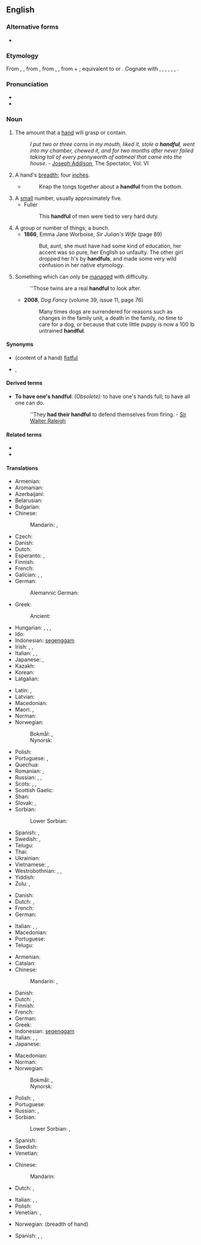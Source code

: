 ==English==

===Alternative forms===
* {{l|en|handfull}} {{qualifier|archaic}}

===Etymology===
From {{inh|en|enm|handful}}, {{m|enm|hondful}}, from {{inh|en|ang|handful|t=handful}}, from {{inh|en|gem-pro|*handufullō}}, {{m|gem-pro|*handufulliz|t=handful}}, from {{der|en|gem-pro|*handuz|t=hand}} + {{m|gem-pro|*fullaz|t=full}}; equivalent to {{compound|en|hand|full|t2=fullness, plenty}} or {{af|en|hand|-ful|pos=noun}}. Cognate with {{cog|stq|Hondful||handful}}, {{cog|fy|hânfol||handful}}, {{cog|nl|handvol||handful}}, {{cog|de|Handvoll|t=handful}}, {{cog|da|håndfuld||handful}}, {{cog|sv|handfull||handful}}, {{cog|is|handfylli||handful}}.

===Pronunciation===
* {{audio|en|en-us-handful.ogg|Audio (US)}}
* {{IPA|en|/ˈhæn(d)fʊl/|/ˈhæn(d)f(ə)l/}}

===Noun===
{{en-noun|s|handsful}}

# The amount that a [[hand]] will grasp or contain.
#: ''I put two or three corns in my mouth, liked it, stole a '''handful''', went into my chamber, chewed it, and for two months after never failed taking toll of every pennyworth of oatmeal that came into the house''. - [[w:Joseph Addison|Joseph Addison]], The Spectator, Vol. VI
# {{lb|en|obsolete}} A hand's [[breadth]]; four [[inch]]es.
#* {{w|Francis Bacon}}
#*: Knap the tongs together about a '''handful''' from the bottom.
# A [[small]] number, usually approximately five.
#* Fuller
#*: This '''handful''' of men were tied to very hard duty.
# A group or number of things; a bunch.
#* '''1866''', Emma Jane Worboise, ''Sir Julian's Wife'' (page 89)
#*: But, aunt, she must have had some kind of education, her accent was so pure, her English so unfaulty. The other girl dropped her h's by '''handfuls''', and made some very wild confusion in her native etymology.
# Something which can only be [[manage]]d with difficulty.
#: ''Those twins are a real '''handful''' to look after.
#* '''2008''', ''Dog Fancy'' (volume 39, issue 11, page 76)
#*: Many times dogs are surrendered for reasons such as changes in the family unit, a death in the family, no time to care for a dog, or because that cute little puppy is now a 100 lb untrained '''handful'''.

====Synonyms====
* (content of a hand) [[fistful]]
* {{l|en|handbreadth}}, {{l|en|handsbreadth}}

====Derived terms====
* '''To have one's handful''': ''(Obsolete):'' to have one's hands full; to have all one can do.
*: ''They '''had their handful''' to defend themselves from firing. - [[w:Sir Walter Raleigh|Sir Walter Raleigh]]

====Related terms====
* {{l|en|handgrip}}
* {{l|en|handhold}}

====Translations====
{{trans-top|amount held in hand}}
* Armenian: {{t+|hy|բուռ}}
* Aromanian: {{t|rup|mãnatã|f}}
* Azerbaijani: {{t+|az|ovuc}}
* Belarusian: {{t|be|жме́ня|f}}
* Bulgarian: {{t+|bg|шепа|f}}
* Chinese:
*: Mandarin: {{t+|cmn|滿手|sc=Hani}}, {{t+|cmn|满手|tr=mǎnshoǔ|sc=Hani}}
* Czech: {{t+|cs|hrst|f}}
* Danish: {{t|da|håndfuld|c}}
* Dutch: {{t+|nl|handvol|n}}
* Esperanto: {{t|eo|plenmano}}, {{t|eo|manpleno}}
* Finnish: {{t+|fi|kourallinen}}
* French: {{t+|fr|poignée|f}}
* Galician: {{t+|gl|manchea|f}}, {{t+|gl|presa|f}}, {{t+|gl|manda|f}}
* German: {{t+|de|Handvoll|f}}
*: Alemannic German: {{t|gsw|Gaufflete|f}}
* Greek: {{t+|el|χούφτα|f}}
*: Ancient: {{t|grc|δράξ|f}}
* Hungarian: {{t+|hu|marék}}, {{t|hu|maréknyi}}, {{t+|hu|marok}}, {{t+|hu|maroknyi}}
* Ido: {{t+|io|manuedo}}
* Indonesian: [[genggam|segenggam]]
* Irish: {{t|ga|crág|f}}, {{t|ga|lán glaice|m}}, {{t|ga|lán láimhe|m}}
* Italian: {{t+|it|manciata}}, {{t+|it|pugno}}, {{t+|it|manipolo|m}}
* Japanese: {{t|ja|一握り|tr=ひとにぎり, hitonigiri|sc=Jpan}}, {{t|ja|一掴み|tr=ひとつかみ, hitotsukami|sc=Jpan}}
* Kazakh: {{t|kk|уыс}}
* Korean: {{t|ko|[[한]] [[줌]]}}
* Latgalian: {{t|ltg|sauve}}
{{trans-mid}}
* Latin: {{t|la|manipulus|m}}, {{t|la|pugillum|n}}
* Latvian: {{t|lv|sauja}}
* Macedonian: {{t|mk|гр́ст|m}}
* Maori: {{t|mi|kutanga}}, {{t|mi|kapuranga}}
* Norman: {{t|nrf|pouongnie|f}}
* Norwegian:
*: Bokmål: {{t|nb|håndfull|m}}, {{t|nb|handfull|m}}
*: Nynorsk: {{t|nn|handfull|f}}
* Polish: {{t+|pl|garść|f}}
* Portuguese: {{t+|pt|punhado|m}}, {{t+|pt|mancheia|f}}
* Quechua: {{t|qu|q'api}}
* Romanian: {{t+|ro|pumn|n}}, {{t+|ro|mănunchi|n}}
* Russian: {{t+|ru|горсть|f}}, {{t+|ru|при́горшня|f}}, {{t+|ru|жме́ня|f}}
* Scots: {{t|sco|haundfu}}, {{t|sco|luiffu}}, {{t|sco|nievefu}}
* Scottish Gaelic: {{t|gd|làn cròige|f}}
* Shan: {{t|shn|ယွပ်း|tr=jɔp4}}
* Slovak: {{t|sk|hrsť|f}}, {{t|sk|hŕstka|f}}
* Sorbian:
*: Lower Sorbian: {{t|dsb|gjarsć|f}}
* Spanish: {{t+|es|manojo|m}}, {{t+|es|puñado|m}}
* Swedish: {{t+|sv|handfull|c}}, {{t+|sv|näve|c}}
* Telugu: {{t+|te|పిడికెడు}}
* Thai: {{t|th|หยิบมือเดียว|tr=yib mue diew}} {{qualifier|figurative, idiomatic}}
* Ukrainian: {{t|uk|жме́ня|f|sc=Cyrl}}
* Vietnamese: {{t+|vi|nắm}}, {{t+|vi|vốc}}
* Westrobothnian: {{t|gmq-bot|gönkän|f}}, {{t|gmq-bot|gåft|f}}, {{t|gmq-bot|nävafyll|f}}
* Yiddish: {{t|yi|זשמעניע|f}}
* Zulu: {{t+|zu|isandla|c7|c8}}, {{t+|zu|ukhweshe|c11|c10}}
{{trans-bottom}}

{{trans-top|breadth of hand}}
* Danish: {{t|da|håndsbred|c}}
* Dutch: {{t+|nl|handbreed|n}}, {{t|nl|handbreedte}}
* French: {{t+|fr|manipule}}
* German: {{t|de|Handbreite|f}}
{{trans-mid}}
* Italian: {{t+|it|manipolo}}, {{t|it|gruppetto}}, {{t+|it|pugno}}
* Macedonian: {{t|mk|гр́ст|m}}
* Portuguese: {{t+|pt|palmo|m}}
* Telugu: {{t+|te|చేరెడు}}
{{trans-bottom}}

{{trans-top|small number}}
* Armenian: {{t+|hy|բուռ}}
* Catalan: {{t+|ca|grapat|m}}
* Chinese:
*: Mandarin: {{t+|cmn|少數|sc=Hani}}, {{t+|cmn|少数|tr=shǎoshù|sc=Hani}}
* Danish: {{t|da|håndfuld|c}}
* Dutch: {{t+|nl|handvol|n}}, {{t+|nl|beetje|n}}
* Finnish: {{t+|fi|kourallinen}}
* French: {{t+|fr|poignée|f}}
* German: {{t+|de|Handvoll|f}}
* Greek: {{t+|el|χούφτα|f}}
* Indonesian: [[genggam|segenggam]]
* Italian: {{t+|it|manciata|f}}, {{t+|it|pugno|m}}, {{t+|it|manipolo}}
* Japanese: {{t+|ja|少数|tr=しょうすう, shōsū|sc=Jpan}}
{{trans-mid}}
* Macedonian: {{t|mk|гр́ст|m}}
* Norman: {{t|nrf|pouongnie|f}}
* Norwegian:
*: Bokmål: {{t|nb|håndfull|m}}, {{t|nb|handfull|m}}
*: Nynorsk: {{t|nn|handfull|f}}
* Polish: {{t+|pl|garść|f}}, {{t+|pl|garstka|f}}
* Portuguese: {{t+|pt|punhado|m}}
* Russian: {{t+|ru|го́рстка|f}}, {{t+|ru|горсть|f}}
* Sorbian:
*: Lower Sorbian: {{t|dsb|gjarsć|f}}, {{t|dsb|gjarstka|f}}
* Spanish: {{t+|es|puñado|m}}
* Swedish: {{t+|sv|handfull}}
* Venetian: {{t+|vec|grop|m}}
{{trans-bottom}}

{{trans-top|handled with difficulty}}
* Chinese:
*: Mandarin: {{t|cmn|棘手事}}
* Dutch: {{t+|nl|handenbinder|m}}, {{t+|nl|lastpost}}
{{trans-mid}}
* Italian: {{t+|it|indisciplinato}}, {{t+|it|irrequieto}}, {{t+|it|birichino}}
* Polish: {{t|pl|trudne do zniesienia}}
* Venetian: {{t|vec|slandron|m}}, {{t|vec|desvià|m}}
{{trans-bottom}}

{{checktrans-top}}
* Norwegian: {{t-check|no|knyttneve|m}} (breadth of hand)
{{trans-mid}}
* Spanish: {{t+check|es|puñado|m}}, {{t+check|es|manojo|m}}, {{t-check|es|poca cantidad|f}}
{{trans-bottom}}